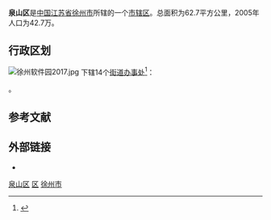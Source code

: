 {{Infobox China County
| county  = 泉山区
| Photo = TV Tower of Xuzhou.jpg
| Photoname= 徐州电视塔
| map = ChinaXuzhouQuanshan.png
| map_caption = 泉山区在徐州市的位置
| customimage = 
| Pinyin   = 
| Belong = [[江苏省|江苏省]][[徐州市|徐州市]]
| Types= [[市辖区|市辖区]]
| admincode = 
| founded = 
| seat = 泉山区解放南路189号
| officerTitle= 
| officer = 
| officerTitle2 =
| officer2 = 
| division = 
| town= 
| township= 
| subdistrict= 14
| dialect= 徐州话
| post code= 221000
| phone code = 0516
| coordinate = 
| area = 62.7
| area land = 
| area water =  
| census yr = 2005
| pop =  42.7万
| density = 
| GDP = 
| web = 
| web_title = 
}}
'''泉山区'''是[[中国|中国]][[江苏省|江苏省]][[徐州市|徐州市]]所辖的一个[[市辖区|市辖区]]。总面积为62.7平方公里，2005年人口为42.7万。

== 行政区划 ==
[[File:徐州软件园2017.jpg|thumb]]
{{PAGENAMEBASE}}下辖14个[[街道办事处|街道办事处]]<ref>{{PRC admin/ref sgc|32/03/11}}</ref>：

{{PRC admin/children|32/03/11}}。

== 参考文献 ==
{{Wikisource|民政部关于江苏省徐州市郊区更名的批复}}
{{reflist}}

== 外部链接 ==
* {{Official website|http://www.xzqs.gov.cn/|name=徐州市泉山区人民政府}}

{{Jiangsu-stub}}
{{泉山区行政区划}}
{{徐州市行政区划}}
{{江苏行政区划}}

[[Category:泉山区|]]
[[Category:徐州区县市|区]]
[[Category:江苏市辖区|徐州市]]